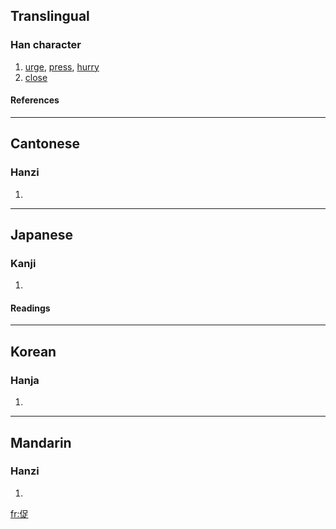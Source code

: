 ==Translingual==
===Han character===
{{Han char|rad=人|as=07|sn=9|four=2628<sub>1</sub>|canj=人口卜人 (ORYO)}}
# [[urge]], [[press]], [[hurry]]
# [[close]]
====References====
{{Han ref|kx=0104.050|dkj=00664|dj=0220.050|hdz=10161.020|uh=4FC3|ud=20419|bh=AB50|bd=43856}}
----
==Cantonese==
===Hanzi===
{{yue-hanzi|jyut=|y=chuk1}}
# {{defn|Cantonese}}
----
==Japanese==
===Kanji===
{{ja-kanji|grade=|rs=人07}}
# {{defn|Japanese}} 
====Readings====
{{ja-readings|on=[[そく]] (soku)|kun=[[うながす]] (unagasu), [[せまる]] (semaru)}}
----
==Korean==
===Hanja===
{{ko-hanja|hangeul=촉|rv=chok|mr=ch'ok}}
# {{defn|Korean}}
----
==Mandarin==
===Hanzi===
{{cmn-hanzi|pin=[[cù]] (cu4)|wg=ts'u<sup>4</sup>}}
# {{defn|Mandarin}}

[[fr:促]]